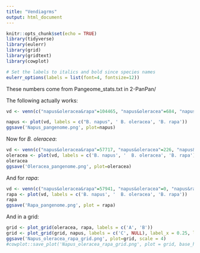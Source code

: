 ---
title: "Vendiagrms"
output: html_document
---

```{r setup, include=FALSE}
knitr::opts_chunk$set(echo = TRUE)
library(tidyverse)
library(eulerr)
library(grid)
library(gridtext)
library(cowplot)

# Set the labels to italics and bold since species names
eulerr_options(labels = list(font=4, fontsize=12))
```

These numbers come from Pangeome_stats.txt in 2-PanPan/

The following actually works:
```{r}
vd <- venn(c("napus&oleracea&rapa"=104465, "napus&oleracea"=684, "napus&rapa"=2512, "oleracea&rapa"=0, napus=955, rapa=0, oleracea=0))

napus <- plot(vd, labels = c("B. napus", ' B. oleracea', 'B. rapa'))
ggsave('Napus_pangenome.png', plot=napus)

```

Now for *B. oleracea*:

```{r}
vd <- venn(c("napus&oleracea&rapa"=57717, "napus&oleracea"=226, "napus&rapa"=0, "oleracea&rapa"=12, napus=0, rapa=0, oleracea=360))
oleracea <- plot(vd, labels = c('B. napus', '  B. oleracea', 'B. rapa'))
oleracea
ggsave('Oleracea_pangenome.png', plot=oleracea)
```

And for *rapa*:

```{r}
vd <- venn(c("napus&oleracea&rapa"=57941, "napus&oleracea"=0, "napus&rapa"=1198, "oleracea&rapa"=16, napus=0, rapa=711, oleracea=0))
rapa <- plot(vd, labels = c('B. napus', '  B. oleracea', 'B. rapa'))
rapa
ggsave('Rapa_pangenome.png', plot = rapa)

```

And in a grid:
```{r}
grid <- plot_grid(oleracea, rapa, labels = c('A', 'B'))
grid <- plot_grid(grid, napus, labels = c('C', NULL), label_x = 0.25, label_y = -0.2, vjust = -0.5, nrow=2)
ggsave('Napus_oleracea_rapa_grid.png', plot=grid, scale = 4)
#cowplot::save_plot('Napus_oleracea_rapa_grid.png', plot = grid, base_height = 8)
```
